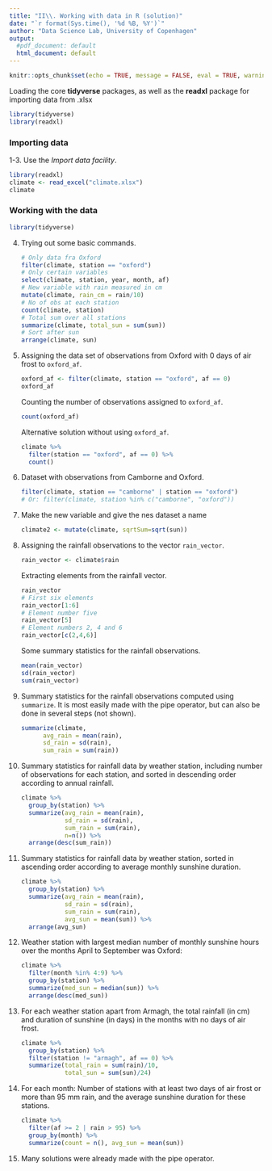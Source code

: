 ```yaml
---
title: "II\\. Working with data in R (solution)"
date: "`r format(Sys.time(), '%d %B, %Y')`"
author: "Data Science Lab, University of Copenhagen"
output:
  #pdf_document: default
  html_document: default
---
```


```r
knitr::opts_chunk$set(echo = TRUE, message = FALSE, eval = TRUE, warning = FALSE)
```

Loading the core **tidyverse** packages, as well as the **readxl** package for importing data from .xlsx

```r
library(tidyverse)
library(readxl)
```

### Importing data

1-3. Use the _Import data facility_. 

```r
library(readxl)
climate <- read_excel("climate.xlsx")
climate
```

### Working with the data

```r
library(tidyverse)
```


4.  Trying out some basic commands.

    ```r
    # Only data fra Oxford
    filter(climate, station == "oxford")
    # Only certain variables
    select(climate, station, year, month, af)
    # New variable with rain measured in cm
    mutate(climate, rain_cm = rain/10)
    # No of obs at each station
    count(climate, station)
    # Total sum over all stations
    summarize(climate, total_sun = sum(sun))
    # Sort after sun
    arrange(climate, sun)
    ```

5. Assigning the data set of observations from Oxford with 0 days of air frost to `oxford_af`.

    ```r
    oxford_af <- filter(climate, station == "oxford", af == 0)
    oxford_af
    ```
    
    Counting the number of observations assigned to `oxford_af`.
    
    ```r
    count(oxford_af)
    ```
    
    Alternative solution without using `oxford_af`.
    
    ```r
    climate %>% 
      filter(station == "oxford", af == 0) %>% 
      count()
    ```

6. Dataset with observations from Camborne and Oxford.

    ```r
    filter(climate, station == "camborne" | station == "oxford")
    # Or: filter(climate, station %in% c("camborne", "oxford"))
    ```


7. Make the new variable and give the nes dataset a name

    ```r
    climate2 <- mutate(climate, sqrtSum=sqrt(sun))
    ```


8. Assigning the rainfall observations to the vector `rain_vector`.

    ```r
    rain_vector <- climate$rain
    ```
    
    Extracting elements from the rainfall vector. 
    
    ```r
    rain_vector
    # First six elements
    rain_vector[1:6]
    # Element number five
    rain_vector[5]
    # Element numbers 2, 4 and 6
    rain_vector[c(2,4,6)]
    ```
    
    Some summary statistics for the rainfall observations.
    
    ```r
    mean(rain_vector)
    sd(rain_vector)
    sum(rain_vector)
    ```

9. Summary statistics for the rainfall observations computed using `summarize`. It is most easily made with the pipe operator, but can also be done in several steps (not shown).

    ```r
    summarize(climate, 
          avg_rain = mean(rain),
          sd_rain = sd(rain),
          sum_rain = sum(rain))
    ```


10. Summary statistics for rainfall data by weather station, including number of observations for each station, and sorted in descending order according to annual rainfall.

    ```r
    climate %>%
      group_by(station) %>% 
      summarize(avg_rain = mean(rain),
                sd_rain = sd(rain),
                sum_rain = sum(rain),
                n=n()) %>% 
      arrange(desc(sum_rain))
    ```
   


11. Summary statistics for rainfall data by weather station, sorted in ascending order according to average monthly sunshine duration.

    ```r
    climate %>%
      group_by(station) %>% 
      summarize(avg_rain = mean(rain),
                sd_rain = sd(rain),
                sum_rain = sum(rain),
                avg_sun = mean(sun)) %>% 
      arrange(avg_sun) 
    ```
    
    
12. Weather station with largest median number of monthly sunshine hours over the months April to September was Oxford:

    ```r
    climate %>% 
      filter(month %in% 4:9) %>% 
      group_by(station) %>% 
      summarize(med_sun = median(sun)) %>% 
      arrange(desc(med_sun))
    ```

13. For each weather station apart from Armagh, the total rainfall (in cm) and duration of sunshine (in days) in the months with no days of air frost.

    ```r
    climate %>% 
      group_by(station) %>% 
      filter(station != "armagh", af == 0) %>% 
      summarize(total_rain = sum(rain)/10,
                total_sun = sum(sun)/24)
    ```

14. For each month: Number of stations with at least two days of air frost or more than 95 mm rain, and the average sunshine duration for these stations.
    
    ```r
    climate %>%
      filter(af >= 2 | rain > 95) %>% 
      group_by(month) %>% 
      summarize(count = n(), avg_sun = mean(sun))
    ```
    
15. Many solutions were already made with the pipe operator.